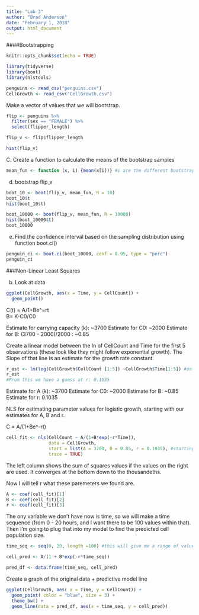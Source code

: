 ```yaml
---
title: "Lab 3"
author: "Brad Anderson"
date: "February 1, 2018"
output: html_document
---
```

####Bootstrapping

```r
knitr::opts_chunk$set(echo = TRUE)
```

```r

library(tidyverse)
library(boot)
library(nlstools)

penguins <- read_csv("penguins.csv")
CellGrowth <- read_csv("CellGrowth.csv")

```

Make a vector of values that we will bootstrap.
```r

flip <- penguins %>%
  filter(sex == "FEMALE") %>%
  select(flipper_length)

flip_v <- flip$flipper_length

hist(flip_v)

```

C. Create a function to calculate the means of the bootstrap samples

```r

mean_fun <- function (x, i) {mean(x[i])} #i are the different bootstrap samples

```

d. bootstrap flip_v

```r

boot_10 <- boot(flip_v, mean_fun, R = 10)
boot_10$t
hist(boot_10$t)
```

```r
boot_10000 <- boot(flip_v, mean_fun, R = 10000)
hist(boot_10000$t)
boot_10000
```

e. Find the confidence interval based on the sampling distribution using function boot.ci()

```r

penguin_ci <- boot.ci(boot_10000, conf = 0.95, type = "perc")
penguin_ci

```

###Non-Linear Least Squares

b. Look at data
```r

ggplot(CellGrowth, aes(x = Time, y = CellCount)) +
  geom_point()
```

C(t) = A/1+Be^=rt  
B= K-C0/C0

Estimate for carrying capacity (k): ~3700
Estimate for C0: ~2000 
Estimate for B: (3700 - 2000)/2000 : ~0.85

Create a linear model between the ln of CellCount and Time for the first 5 observations (these look like they might follow exponential growth). The Slope of that line is an estimate for the growth rate constant.

```r

r_est <- lm(log(CellGrowth$CellCount [1:5]) ~CellGrowth$Time[1:5]) #only using observations 1-5
r_est
#From this we have a guess at r: 0.1035
```
Estimate for A (k): ~3700
Estimate for C0: ~2000 
Estimate for B: ~0.85
Estimate for r: 0.1035

NLS for estimating parameter values for logistic growth, starting with our estimates for A, B and r.

C = A/(1+Be^-rt)

```r

cell_fit <- nls(CellCount ~ A/(1+B*exp(-r*Time)), 
                data = CellGrowth,
                start = list(A = 3700, B = 0.85, r = 0.1035), #starting values
                trace = TRUE)

```
The left column shows the sum of squares values if the values on the right are used. It converges at the bottom down to the thousandeths. 

Now I will tell r what these paremeters we found are.
```r
A <- coef(cell_fit)[1]
B <- coef(cell_fit)[2]
r <- coef(cell_fit)[3]
```

The ony variable we don't have now is time, so we will make a time sequence (from 0 - 20 hours, and I want there to be 100 values within that). Then I'm going to plug that into my model to find the predicted cell population size.

```r

time_seq <- seq(0, 20, length =100) #this will give me a range of values from 0 to 20 with 100 values evenly spaced

cell_pred <- A/(1 + B*exp(-r*time_seq))

pred_df <- data.frame(time_seq, cell_pred)
```

Create a graph of the original data + predictive model line

```r

ggplot(CellGrowth, aes( x = Time, y = CellCount)) +
  geom_point( color = "blue", size = 3) +
  theme_bw() +
  geom_line(data = pred_df, aes(x = time_seq, y = cell_pred))
```

